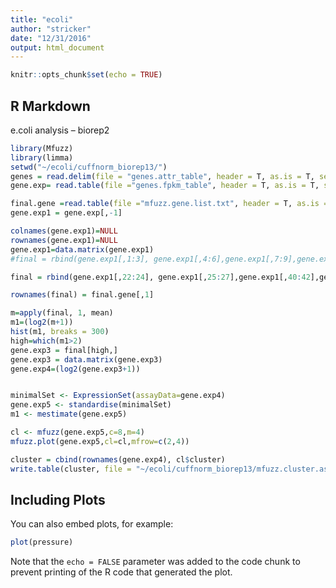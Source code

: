 ```yaml
---
title: "ecoli"
author: "stricker"
date: "12/31/2016"
output: html_document
---
```


```r
knitr::opts_chunk$set(echo = TRUE)
```

## R Markdown

e.coli analysis -- biorep2

```r
library(Mfuzz)
library(limma)
setwd("~/ecoli/cuffnorm_biorep13/")
genes = read.delim(file = "genes.attr_table", header = T, as.is = T, sep = "\t", quote = "")
gene.exp= read.table(file ="genes.fpkm_table", header = T, as.is = T, sep = "\t", quote = "")

final.gene =read.table(file ="mfuzz.gene.list.txt", header = T, as.is = T, sep = "\t", quote = "")
gene.exp1 = gene.exp[,-1]

colnames(gene.exp1)=NULL
rownames(gene.exp1)=NULL
gene.exp1=data.matrix(gene.exp1)
#final = rbind(gene.exp1[,1:3], gene.exp1[,4:6],gene.exp1[,7:9],gene.exp1[,10:12],gene.exp1[,13:15],gene.exp1[,16:18],gene.exp1[,19:21])

final = rbind(gene.exp1[,22:24], gene.exp1[,25:27],gene.exp1[,40:42],gene.exp1[,31:33],gene.exp1[,34:36],gene.exp1[,37:39],gene.exp1[,28:30])

rownames(final) = final.gene[,1]

m=apply(final, 1, mean)
m1=(log2(m+1))
hist(m1, breaks = 300)
high=which(m1>2)
gene.exp3 = final[high,]
gene.exp3 = data.matrix(gene.exp3)
gene.exp4=(log2(gene.exp3+1))


minimalSet <- ExpressionSet(assayData=gene.exp4)
gene.exp5 <- standardise(minimalSet)
m1 <- mestimate(gene.exp5)

cl <- mfuzz(gene.exp5,c=8,m=4)
mfuzz.plot(gene.exp5,cl=cl,mfrow=c(2,4))

cluster = cbind(rownames(gene.exp4), cl$cluster)
write.table(cluster, file = "~/ecoli/cuffnorm_biorep13/mfuzz.cluster.assignments.txt", quote = FALSE, sep = "\t", row.names = T, col.names = F)

```

## Including Plots

You can also embed plots, for example:

```r
plot(pressure)
```

Note that the `echo = FALSE` parameter was added to the code chunk to prevent printing of the R code that generated the plot.
